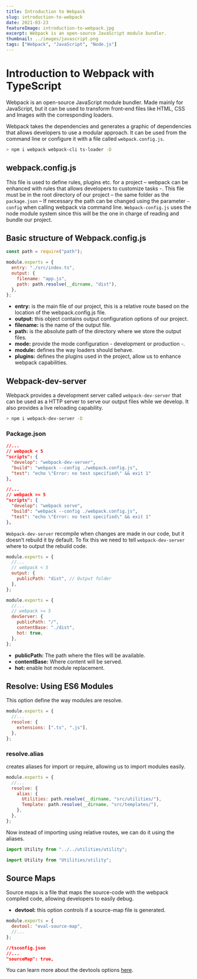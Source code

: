 ---
title: Introduction to Webpack
slug: introduction-to-webpack
date: 2021-03-23
featureImage: introduction-to-webpack.jpg
excerpt: Webpack is an open-source JavaScript module bundler.
thumbnail: ../images/javascript.png
tags: ["Webpack", "JavaScript", "Node.js"]
---

# Introduction to Webpack with TypeScript

Webpack is an open-source JavaScript module bundler. Made mainly for JavaScript, but it can be used to transform front-end files like HTML, CSS and Images with the corresponding loaders.

Webpack takes the dependencies and generates a graphic of dependencies that allows developers to use a modular approach. It can be used from the command line or configure it with a file called `webpack.config.js`.

```bash
> npm i webpack webpack-cli ts-loader -D
```

## webpack.config.js

This file is used to define rules, plugins etc. for a project – webpack can be enhanced with rules that allows developers to customize tasks -.
This file must be in the root directory of our project – the same folder as the `package.json` – If necessary the path can be changed using the parameter `–config` when calling webpack via command line.
`Webpack-config.js` uses the node module system since this will be the one in charge of reading and bundle our project.

## Basic structure of Webpack.config.js

```javascript
const path = require("path");

module.exports = {
  entry: "./src/index.ts",
  output: {
    filename: "app.js",
    path: path.resolve(__dirname, "dist"),
  },
};
```

- **entry:** is the main file of our project, this is a relative route based on the location of the webpack.config.js file.
- **output:** this object contains output configuration options of our project.
- **filename:** is the name of the output file.
- **path:** is the absolute path of the directory where we store the output files.
- **mode:** provide the mode configuration - development or production -.
- **module:** defines the way loaders should behave.
- **plugins:** defines the plugins used in the project, allow us to enhance webpack capabilities.

## Webpack-dev-server

Webpack provides a development server called `webpack-dev-server` that can be used as a HTTP server to serve our output files while we develop. It also provides a live reloading capability.

```bash
> npm i webpack-dev-server -D
```

### Package.json

```json
//...
// webpack < 5
"scripts": {
  "develop": "webpack-dev-server",
  "build": "webpack --config ./webpack.config.js",
  "test": "echo \"Error: no test specified\" && exit 1"
},
```

```json
//...
// webpack >= 5
"scripts": {
  "develop": "webpack serve",
  "build": "webpack --config ./webpack.config.js",
  "test": "echo \"Error: no test specified\" && exit 1"
},
```

`Webpack-dev-server` recompile when changes are made in our code, but it doesn’t rebuild it by default. To fix this we need to tell `webpack-dev-server` where to output the rebuild code.

```javascript
module.exports = {
  //...
  // webpack < 5
  output: {
    publicPath: "dist", // Output folder
  },
};
```

```javascript
module.exports = {
  //...
  // webpack >= 5
  devServer: {
    publicPath: "/",
    contentBase: "./dist",
    hot: true,
  },
};
```

- **publicPath:** The path where the files will be available.
- **contentBase:** Where content will be served.
- **hot:** enable hot module replacement.

## Resolve: Using ES6 Modules

This option define the way modules are resolve.

```javascript
module.exports = {
  //...
  resolve: {
    extensions: [".ts", ".js"],
  },
};
```

### resolve.alias

creates aliases for import or require, allowing us to import modules easily.

```javascript
module.exports = {
  //...
  resolve: {
    alias: {
      Utilities: path.resolve(__dirname, "src/utilities/"),
      Template: path.resolve(__dirname, "src/templates/"),
    },
  },
};
```

Now instead of importing using relative routes, we can do it using the aliases.

```javascript
import Utility from "../../utilities/utility";
```

```javascript
import Utility from "Utilities/utility";
```

## Source Maps

Source maps is a file that maps the source-code with the webpack compiled code, allowing developers to easily debug.

- **devtool:** this option controls if a source-map file is generated.

```javascript
module.exports = {
  devtool: "eval-source-map",
  //...
};
```

```json
//tsconfig.json
//...
"sourceMap": true,
```

You can learn more about the devtools options [here](https://webpack.js.org/configuration/devtool/).

